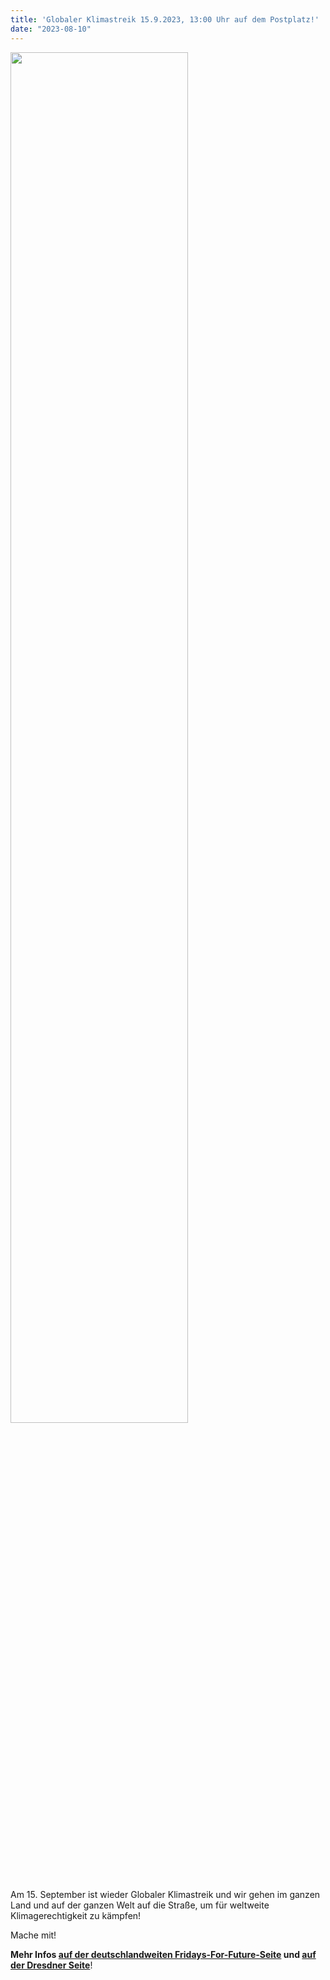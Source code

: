 ```yaml
---
title: 'Globaler Klimastreik 15.9.2023, 13:00 Uhr auf dem Postplatz!'
date: "2023-08-10"
---
```


![](images/2023_08_10_global_climate_strike.jpg){width='75%' fig-align='center'}

Am 15. September ist wieder Globaler Klimastreik und wir gehen im ganzen Land und auf der ganzen Welt auf die Straße, um für weltweite Klimagerechtigkeit zu kämpfen!

Mache mit!

**Mehr Infos [auf der deutschlandweiten Fridays-For-Future-Seite](https://fridaysforfuture.de/klimastreik/) und [auf der Dresdner Seite](https://fffdd.de/aktion/2023-09-15-globaler-klimastreik/)**!
